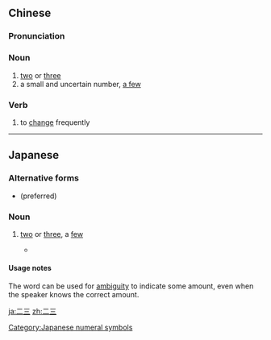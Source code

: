 {{also|二、三}}
==Chinese==
{{zh-forms}}

===Pronunciation===
{{zh-pron
|m=èrsān
|cat=n,v
}}

===Noun===
{{zh-noun}}

# [[two]] or [[three]]
# a small and uncertain number, [[a few]]

===Verb===
{{zh-verb}}

# to [[change]] frequently

----

==Japanese==
{{ja-kanjitab|に|さん}}

===Alternative forms===
* {{l|ja|二、三}} (preferred)

===Noun===
{{ja-noun|にさん}}

# [[two]] or [[three]], a [[few]]
#* {{RQ:I am a cat}}
#*: {{ja-usex|'''二三'''枚の葉が枯菊の茂みに落ちた|'''にさん'''-まい の .は が かれぎく の しげみ に おちた|a '''few''' leaves fell onto the thicket of withered chrysanthemum}}

====Usage notes====
The word {{ja-r|二三|にさん}} can be used for [[ambiguity]] to indicate some amount, even when the speaker knows the correct amount.

[[Category:Japanese numeral symbols]]

[[ja:二三]]
[[zh:二三]]